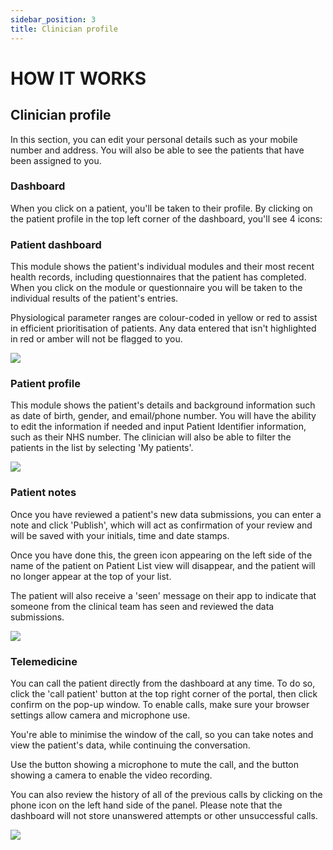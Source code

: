 ```yaml
---
sidebar_position: 3
title: Clinician profile
---
```



# HOW IT WORKS

## Clinician profile

In this section, you can edit your personal details such as your mobile number and address. You will also be able to see the patients that have been assigned to you.

### Dashboard

When you click on a patient, you'll be taken to their profile. By clicking on the patient profile in the top left corner of the dashboard, you'll see 4 icons: 

<div class="row">

 <div class="col">
     <Card
        title="Patient dashboard" 
        description="This takes you to the patient's dashboard containing their modules" 
        icon="/img/Icons-01-1.png"
      />
 </div>

 <div class="col">
    <Card
        title="Patient profile" 
        description="This takes you to the patient's profile page and personal information"
        icon="/img/Icons-02-1.png"
      />
 </div>
</div>

 <div class="row">

 <div class="col">
     <Card
        title="Patient notes"
        description="Here, you can add a note after reviewing patient's data"
        icon="/img/Icons-03-1.png"
        />
</div>

<div class="col">
    <Card
        title="Appointments"
        description="This takes you to the history of previous online appointments"
        icon="/img/Icons-04-1.png"
        />
</div>

</div>

### Patient dashboard

This module shows the patient's individual modules and their most recent health records, including questionnaires that the patient has completed. When you click on the module or questionnaire you will be taken to the individual results of the patient's entries.

Physiological parameter ranges are colour-coded in yellow or red to assist in efficient prioritisation of patients. Any data entered that isn't highlighted in red or amber will not be flagged to you.

<Image 
    src="https://f.hubspotusercontent30.net/hubfs/4899239/Patient%20dashboard.png"
    isBorder
    borderRadius="10px"
    borderWidth="1px"
/>

### Patient profile

This module shows the patient's details and background information such as date of birth, gender, and email/phone number. You will have the ability to edit the information if needed and input Patient Identifier information, such as their NHS number. The clinician will also be able to filter the patients in the list by selecting 'My patients'.

<Image 
    src="https://f.hubspotusercontent30.net/hubfs/4899239/Patient%20personal%20details.png"
    isBorder
    borderRadius="10px"
    borderWidth="1px"
/>


### Patient notes

Once you have reviewed a patient's new data submissions, you can enter a note and click 'Publish', which will act as confirmation of your review and will be saved with your initials, time and date stamps.

Once you have done this, the green icon appearing on the left side of the name of the patient on Patient List view will disappear, and the patient will no longer appear at the top of your list.

The patient will also receive a 'seen' message on their app to indicate that someone from the clinical team has seen and reviewed the data submissions.

<Image 
    src="https://f.hubspotusercontent30.net/hubfs/4899239/Patient%20notes.png"
    isBorder
    borderRadius="10px"
    borderWidth="1px"
/>

### Telemedicine

You can call the patient directly from the dashboard at any time. To do so, click the 'call patient' button at the top right corner of the portal, then click confirm on the pop-up window. To enable calls, make sure your browser settings allow camera and microphone use.

You're able to minimise the window of the call, so you can take notes and view the patient's data, while continuing the conversation.

Use the button showing a microphone to mute the call, and the button showing a camera to enable the video recording.

You can also review the history of all of the previous calls by clicking on the phone icon on the left hand side of the panel. Please note that the dashboard will not store unanswered attempts or other unsuccessful calls.

<Image 
    src="https://f.hubspotusercontent30.net/hubfs/4899239/Telemedicine-1.png"
    isBorder
    borderRadius="10px"
    borderWidth="1px"
/>

